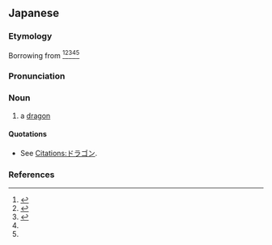 ==Japanese==
{{DEFAULTSORT:とらごん'}}
<div style="float:right;">
{{wp|lang=ja}}
{{wp|Dragon}}
{{wp|European dragon}}
</div>

===Etymology===
Borrowing from {{bor|ja|en|dragon}}<ref>{{R:Kokugo Dai Jiten}}</ref><ref>{{R:Daijisen}}</ref><ref>{{R:Kojien}}</ref><ref name="DJR"/><ref name="SMK5"/>

===Pronunciation===
{{ja-pron|acc=1|acc2=2|acc_ref=DJR,SMK5,NHK|acc2_ref=DJR,SMK5,NHK}}

===Noun===
{{ja-noun}}

# {{lb|ja|especially|fantasy}} a [[dragon]] {{gl|[[mythical]] [[creature]]}}
#: {{synonyms|ja|[[竜]], [[龍]]|tr=ryū}}

====Quotations====
* See [[Citations:ドラゴン]].

===References===
<references/>

{{topics|ja|Dragons}}